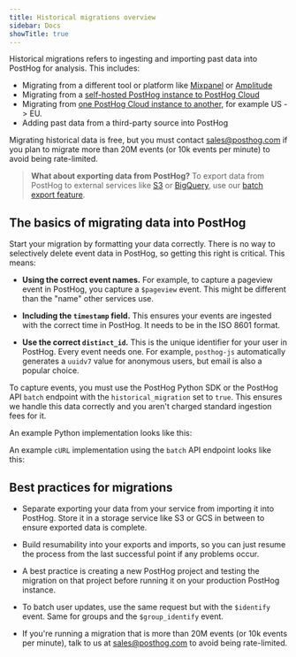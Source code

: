 ```yaml
---
title: Historical migrations overview
sidebar: Docs
showTitle: true
---
```



<MigrationWarning />

Historical migrations refers to ingesting and importing past data into PostHog for analysis. This includes:

- Migrating from a different tool or platform like [Mixpanel](/tutorials/mixpanel-to-posthog) or [Amplitude](/docs/migrate/migrate-from-amplitude)
- Migrating from a [self-hosted PostHog instance to PostHog Cloud](/docs/migrate/migrate-to-cloud)
- Migrating from [one PostHog Cloud instance to another](/docs/migrate/migrate-to-cloud#between-cloud-instances-eg-us-cloud-to-eu-cloud), for example US -> EU.
- Adding past data from a third-party source into PostHog

Migrating historical data is free, but you must contact [sales@posthog.com](mailto:sales@posthog.com) if you plan to migrate more than 20M events (or 10k events per minute) to avoid being rate-limited.

> **What about exporting data from PostHog?** To export data from PostHog to external services like [S3](/docs/cdp/batch-exports/s3) or [BigQuery](/docs/cdp/batch-exports/bigquery), use our [batch export feature](/docs/cdp/batch-exports).

## The basics of migrating data into PostHog

Start your migration by formatting your data correctly. There is no way to selectively delete event data in PostHog, so getting this right is critical. This means:

- **Using the correct event names.** For example, to capture a pageview event in PostHog, you capture a `$pageview` event. This might be different than the "name" other services use.

- **Including the `timestamp` field.** This ensures your events are ingested with the correct time in PostHog. It needs to be in the ISO 8601 format. 

- **Use the correct `distinct_id`.** This is the unique identifier for your user in PostHog. Every event needs one. For example, `posthog-js` automatically generates a `uuidv7` value for anonymous users, but email is also a popular choice.

To capture events, you must use the PostHog Python SDK or the PostHog API `batch` endpoint with the `historical_migration` set to `true`. This ensures we handle this data correctly and you aren't charged standard ingestion fees for it.

An example Python implementation looks like this:

<PythonMigration />

An example `cURL` implementation using the `batch` API endpoint looks like this:

<ApiMigration />

## Best practices for migrations

- Separate exporting your data from your service from importing it into PostHog. Store it in a storage service like S3 or GCS in between to ensure exported data is complete.

- Build resumability into your exports and imports, so you can just resume the process from the last successful point if any problems occur.

- A best practice is creating a new PostHog project and testing the migration on that project before running it on your production PostHog instance.

- To batch user updates, use the same request but with the `$identify` event. Same for groups and the `$group_identify` event. 

- If you're running a migration that is more than 20M events (or 10k events per minute), talk to us at [sales@posthog.com](mailto:sales@posthog.com) to avoid being rate-limited.
